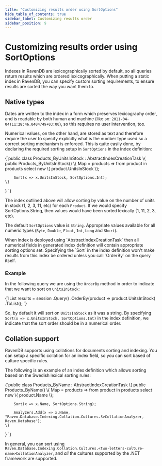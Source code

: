 ```yaml
---
title: "Customizing results order using SortOptions"
hide_table_of_contents: true
sidebar_label: Customizing results order
sidebar_position: 9
---
```



# Customizing results order using SortOptions

Indexes in RavenDB are lexicographically sorted by default, so all queries return results which are ordered lexicographically. When putting a static index in RavenDB, you can specify custom sorting requirements, to ensure results are sorted the way you want them to.

## Native types

Dates are written to the index in a form which preserves lexicography order, and is readable by both human and machine (like so: `2011-04-04T11:28:46.0404749+03:00`), so this requires no user intervention, too.

Numerical values, on the other hand, are stored as text and therefore require the user to specify explicitly what is the number type used so a correct sorting mechanism is enforced. This is quite easily done, by declaring the required sorting setup in `SortOptions` in the index definition:

<TabItem value="static_sorting1" label="static_sorting1">
<CodeBlock language="csharp">
{`public class Products_ByUnitsInStock : AbstractIndexCreationTask<Product>
\{
	public Products_ByUnitsInStock()
	\{
		Map = products => from product in products
						  select new
						  \{
							  product.UnitsInStock
						  \};

		Sort(x => x.UnitsInStock, SortOptions.Int);
	\}
\}
`}
</CodeBlock>
</TabItem>

The index outlined above will allow sorting by value on the number of units in stock (1, 2, 3, 11, etc) for each `Product`. If we would specify SortOptions.String, then values would have been sorted lexically (1, 11, 2, 3, etc).

The default `SortOptions` value is `String`. Appropriate values available for all numeric types (`Byte`, `Double`, `Float`, `Int`, `Long` and `Short`).

<Admonition type="note" title="">
When index is deployed using `AbstractIndexCreationTask` then all numerical fields in generated index definition will contain appropriate sorting options set.
</Admonition>

<Admonition type="note" title="">
Specifying the `Sort` in the index definition won't make results from this index be ordered unless you call `OrderBy` on the query itself.
</Admonition>

### Example

In the following query we are using the `OrderBy` method in order to indicate that we want to sort on `UnitsInStock`:

<TabItem value="static_sorting3" label="static_sorting3">
<CodeBlock language="csharp">
{`IList<Product> results = session
	.Query<Product>()
	.OrderBy(product => product.UnitsInStock)
	.ToList();
`}
</CodeBlock>
</TabItem>

So, by default it will sort on `UnitsInStock` as it was a string. By specifying `Sort(x => x.UnitsInStock, SortOptions.Int)` in the index definition, we indicate that the sort order should be in a numerical order. 

## Collation support

RavenDB supports using collations for documents sorting and indexing. You can setup a specific collation for an index field, so you can sort based of culture specific rules.

The following is an example of an index definition which allows sorting based on the Swedish lexical sorting rules:

<TabItem value="static_sorting2" label="static_sorting2">
<CodeBlock language="csharp">
{`public class Products_ByName : AbstractIndexCreationTask<Product>
\{
	public Products_ByName()
	\{
		Map = products => from product in products
						  select new
						  \{
							  product.Name
						  \};

		Sort(x => x.Name, SortOptions.String);

		Analyzers.Add(x => x.Name, "Raven.Database.Indexing.Collation.Cultures.SvCollationAnalyzer, Raven.Database");
	\}
\}
`}
</CodeBlock>
</TabItem>

In general, you can sort using `Raven.Database.Indexing.Collation.Cultures.<two-letters-culture-name>CollationAnalyzer`, and _all_ the cultures supported by the .NET framework are supported.

